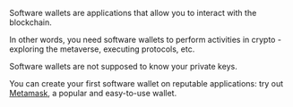 Software wallets are applications that allow you to interact with the blockchain.

In other words, you need software wallets to perform activities in crypto - exploring the metaverse, executing protocols, etc.

Software wallets are not supposed to know your private keys.

You can create your first software wallet on reputable applications: try out [Metamask](https://metamask.io/), a popular and easy-to-use wallet.
